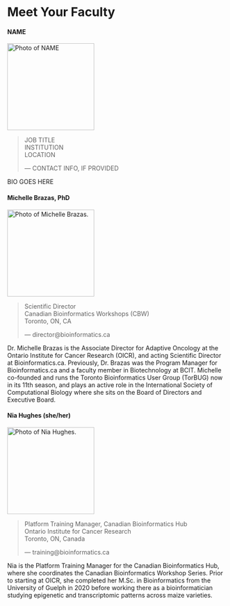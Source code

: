 # Meet Your Faculty

#### NAME

<img src="./img/faculty/MISSINGHEADSHOT.PNG" width="200" alt="Photo of NAME">

>JOB TITLE <br>
INSTITUTION <br>
LOCATION
>
> --- CONTACT INFO, IF PROVIDED

BIO GOES HERE

#### Michelle Brazas, PhD

<img src="./img/faculty/michelle-brazas.jpg" width="200" alt="Photo of Michelle Brazas.">


>Scientific Director <br>
Canadian Bioinformatics Workshops (CBW) <br>
Toronto, ON, CA
>
> --- director@bioinformatics.ca

Dr. Michelle Brazas is the Associate Director for Adaptive Oncology at the Ontario Institute for
Cancer Research (OICR), and acting Scientific Director at Bioinformatics.ca. Previously, Dr.
Brazas was the Program Manager for Bioinformatics.ca and a faculty member in
Biotechnology at BCIT. Michelle co-founded and runs the Toronto Bioinformatics User Group
(TorBUG) now in its 11th season, and plays an active role in the International Society of
Computational Biology where she sits on the Board of Directors and Executive Board.

#### Nia Hughes (she/her)

<img src="./img/faculty/nia-hughes.jpeg" width="200" alt="Photo of Nia Hughes.">

>Platform Training Manager, Canadian Bioinformatics Hub<br>
Ontario Institute for Cancer Research<br>
Toronto, ON, Canada
>
> --- training@bioinformatics.ca

Nia is the Platform Training Manager for the Canadian Bioinformatics Hub, where she coordinates the Canadian Bioinformatics Workshop Series. Prior to starting at OICR, she completed her M.Sc. in Bioinformatics from the University of Guelph in 2020 before working there as a bioinformatician studying epigenetic and transcriptomic patterns across maize varieties.

